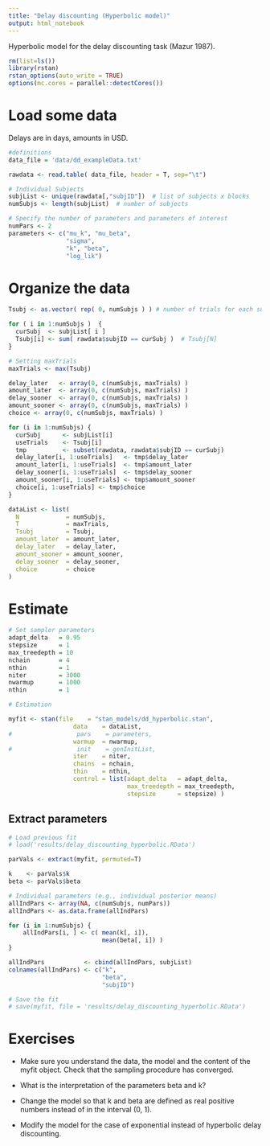 ```yaml
---
title: "Delay discounting (Hyperbolic model)"
output: html_notebook
---
```



Hyperbolic model for the delay discounting task (Mazur 1987).

```r
rm(list=ls()) 
library(rstan)
rstan_options(auto_write = TRUE)
options(mc.cores = parallel::detectCores())
```


# Load some data

Delays are in days, amounts in USD.

```r
#definitions
data_file = 'data/dd_exampleData.txt'

rawdata <- read.table( data_file, header = T, sep="\t")

# Individual Subjects
subjList <- unique(rawdata[,"subjID"])  # list of subjects x blocks
numSubjs <- length(subjList)  # number of subjects

# Specify the number of parameters and parameters of interest 
numPars <- 2
parameters <- c("mu_k", "mu_beta", 
                "sigma",
                "k", "beta", 
                "log_lik")
```

# Organize the data

```r

Tsubj <- as.vector( rep( 0, numSubjs ) ) # number of trials for each subject

for ( i in 1:numSubjs )  {
  curSubj  <- subjList[ i ]
  Tsubj[i] <- sum( rawdata$subjID == curSubj )  # Tsubj[N]
}

# Setting maxTrials
maxTrials <- max(Tsubj)

delay_later   <- array(0, c(numSubjs, maxTrials) )
amount_later  <- array(0, c(numSubjs, maxTrials) )
delay_sooner  <- array(0, c(numSubjs, maxTrials) )
amount_sooner <- array(0, c(numSubjs, maxTrials) )
choice <- array(0, c(numSubjs, maxTrials) )

for (i in 1:numSubjs) {
  curSubj      <- subjList[i]
  useTrials    <- Tsubj[i]
  tmp          <- subset(rawdata, rawdata$subjID == curSubj)
  delay_later[i, 1:useTrials]   <- tmp$delay_later
  amount_later[i, 1:useTrials]  <- tmp$amount_later
  delay_sooner[i, 1:useTrials]  <- tmp$delay_sooner
  amount_sooner[i, 1:useTrials] <- tmp$amount_sooner
  choice[i, 1:useTrials] <- tmp$choice
}

dataList <- list(
  N             = numSubjs,
  T             = maxTrials,
  Tsubj         = Tsubj,
  amount_later  = amount_later,
  delay_later   = delay_later,
  amount_sooner = amount_sooner,
  delay_sooner  = delay_sooner,
  choice        = choice
)

```


# Estimate

```r
# Set sampler parameters
adapt_delta   = 0.95
stepsize      = 1
max_treedepth = 10
nchain        = 4
nthin         = 1
niter         = 3000
nwarmup       = 1000
nthin         = 1

# Estimation

myfit <- stan(file    = "stan_models/dd_hyperbolic.stan",
                  data    = dataList, 
#                  pars    = parameters,
                  warmup  = nwarmup,
#                  init    = genInitList, 
                  iter    = niter, 
                  chains  = nchain,
                  thin    = nthin,
                  control = list(adapt_delta   = adapt_delta, 
                                 max_treedepth = max_treedepth, 
                                 stepsize      = stepsize) )


```

## Extract parameters

```r
# Load previous fit
# load('results/delay_discounting_hyperbolic.RData')

parVals <- extract(myfit, permuted=T)

k    <- parVals$k
beta <- parVals$beta

# Individual parameters (e.g., individual posterior means)
allIndPars <- array(NA, c(numSubjs, numPars))
allIndPars <- as.data.frame(allIndPars)

for (i in 1:numSubjs) {
    allIndPars[i, ] <- c( mean(k[, i]), 
                          mean(beta[, i]) )
}

allIndPars           <- cbind(allIndPars, subjList)
colnames(allIndPars) <- c("k", 
                          "beta", 
                          "subjID")


```

```r
# Save the fit
# save(myfit, file = 'results/delay_discounting_hyperbolic.RData')

```

# Exercises

- Make sure you understand the data, the model and the content of the myfit object. Check that the sampling procedure has converged. 

- What is the interpretation of the parameters beta and k? 

- Change the model so that k and beta are defined as real positive numbers instead of in the interval (0, 1).

- Modify the model for the case of exponential instead of hyperbolic delay discounting. 
